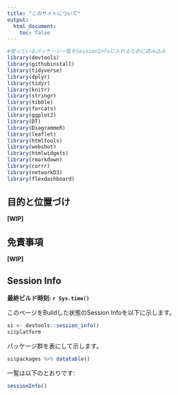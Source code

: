 ```yaml
---
title: "このサイトについて"
output:
  html_document:
    toc: false
---
```


```r
#使っているパッケージ一覧をSessionInfoに入れるために読み込み
library(devtools)
library(githubinstall)
library(tidyverse)
library(dplyr)
library(tidyr)
library(knitr)
library(stringr)
library(tibble)
library(forcats)
library(ggplot2)
library(DT)
library(DiagrammeR)
library(leaflet)
library(htmltools)
library(webshot)
library(htmlwidgets)
library(rmarkdown)
library(corrr)
library(networkD3)
library(flexdashboard)
```


## 目的と位置づけ

**[WIP]**

## 免責事項

**[WIP]**

## Session Info

**最終ビルド時刻: `r Sys.time()`**

このページをBuildした状態のSession Infoを以下に示します。

```r
si <- devtools::session_info()
si$platform
```

パッケージ群を表にして示します。

```r
si$packages %>% datatable()
```


一覧は以下のとおりです:

```r
sessionInfo()
```
